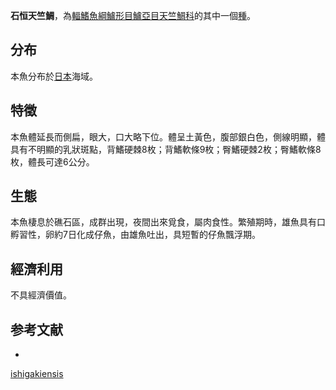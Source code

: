 {{Speciesbox
| name = 石恒天竺鯛
| status = NE
| genus = Apogon
| species = ishigakiensis
| authority = Ida & Moyer, 1974
| synonyms = 
}}
'''石恒天竺鯛'''，為[[輻鰭魚綱|輻鰭魚綱]][[鱸形目|鱸形目]][[鱸亞目|鱸亞目]][[天竺鯛科|天竺鯛科]]的其中一個[[種|種]]。

==分布==
本魚分布於[[日本|日本]]海域。

==特徵==
本魚體延長而側扁，眼大，口大略下位。體呈土黃色，腹部銀白色，側線明顯，體具有不明顯的乳狀斑點，背鰭硬棘8枚；背鰭軟條9枚；臀鰭硬棘2枚；臀鰭軟條8枚，體長可達6公分。

==生態==
本魚棲息於礁石區，成群出現，夜間出來覓食，屬肉食性。繁殖期時，雄魚具有口孵習性，卵約7日化成仔魚，由雄魚吐出，具短暫的仔魚飄浮期。

==經濟利用==
不具經濟價值。

==参考文献==
*{{FishBase_species|genus=Apogon|species=ishigakiensis|year=2011|month=12}}
{{Taxonbar|from=Q528052}}

[[Category:天竺鯛屬|ishigakiensis]]